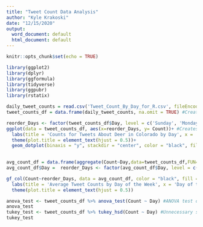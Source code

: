 ---
title: "Tweet Count Data Analysis"
author: "Kyle Krakoski"
date: "12/15/2020"
output:
  word_document: default
  html_document: default
---

```{r setup, include=FALSE}
knitr::opts_chunk$set(echo = TRUE)
```


```{r}
library(ggplot2)
library(dplyr)
library(ggformula)
library(tidyverse)
library(ggpubr)
library(rstatix)
```

```{r}
daily_tweet_counts = read.csv('Tweet_Count_By_Day_for_R.csv', fileEncoding="UTF-8-BOM")
tweet_counts_df = data.frame(daily_tweet_counts, na.omit = TRUE) #Creates a dataframe, ignores NA values

reorder_Days <- factor(tweet_counts_df$Day, level = c('Sunday', 'Monday', 'Tuesday', 'Wednesday', 'Thursday','Friday', 'Saturday')) #Used to reorder the x-axis, so days display chronologically instead of alphabetically
ggplot(data = tweet_counts_df, aes(x=reorder_Days, y= Count))+ #Creates a scatterplot of the raw data
  labs(title = 'Counts for Tweets About Deer in Colorado by Day', x = 'Day of the Week', y = 'Tweet Counts')+
  theme(plot.title = element_text(hjust = 0.5))+
  geom_dotplot(binaxis = "y", stackdir = "center", color = "black", fill = "blue") #Since Monday had the same count for both samplings, reformatted the scatterplot to show equal tweet counts side by side.
  
```
```{r}
avg_count_df = data.frame(aggregate(Count~Day,data=tweet_counts_df,FUN=mean)) #Computes the average tweet count by day of the week and sets it to a dataframe
avg_count_df$Day =  reorder_Days <- factor(avg_count_df$Day, level = c('Sunday', 'Monday', 'Tuesday', 'Wednesday', 'Thursday','Friday', 'Saturday')) #Reorders day of the week chronologically

gf_col(Count~reorder_Days, data = avg_count_df, color = "black", fill = "darkgreen")+ #Creates a bar graph of the average count data
  labs(title = 'Average Tweet Counts by Day of the Week', x = 'Day of the Week', y = 'Average Tweet Count')+
  theme(plot.title = element_text(hjust = 0.5)) 
```



```{r}
anova_test <- tweet_counts_df %>% anova_test(Count ~ Day) #ANOVA test on my data
anova_test
tukey_test <- tweet_counts_df %>% tukey_hsd(Count ~ Day) #Unnecessary since ANOVA test failed to reject the null hypothesis, but included as it would be the next step if null hypothesis was rejected.
tukey_test

```

